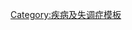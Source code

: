 {{Navbox
|name = 水俣病
|title = [[水俣病]]
|state = {{{state|autocollapse}}}
|listclass = hlist
|list1 =
* {{Link-en|水俣病的时间线|Timeline of Minamata disease}}
* {{Link-en|1959年水俣病赔偿协议|Minamata disease compensation agreements of 1959}}
* [[第二水俁病]]
* [[安大略水俣病]]
*''{{Link-en|受害者及其世界|Minamata: The Victims and Their World}}''
*''{{Link-en|不知火海(纪录片)|The Shiranui Sea|不知火海}}''
}}<noinclude>
{{collapsible option}}
[[Category:疾病及失调症模板]]
</noinclude>